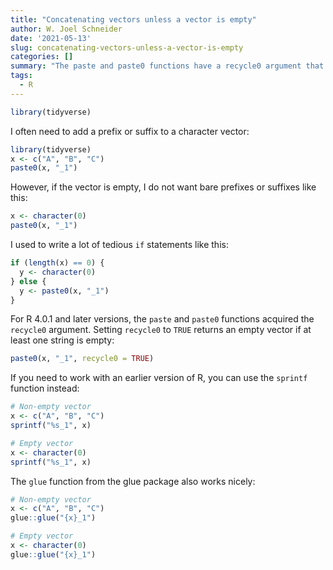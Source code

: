 ```yaml
---
title: "Concatenating vectors unless a vector is empty"
author: W. Joel Schneider
date: '2021-05-13'
slug: concatenating-vectors-unless-a-vector-is-empty
categories: []
summary: "The paste and paste0 functions have a recycle0 argument that returns an empty vector when any part of the string is empty."
tags:
  - R
---
```


```r
library(tidyverse)
```

I often need to add a prefix or suffix to a character vector:

```r
library(tidyverse)
x <- c("A", "B", "C")
paste0(x, "_1")
```

However, if the vector is empty, I do not want bare prefixes or suffixes like this:

```r
x <- character(0)
paste0(x, "_1")
```

I used to write a lot of tedious `if` statements like this:

```r
if (length(x) == 0) {
  y <- character(0)
} else {
  y <- paste0(x, "_1")
}
```

For R 4.0.1 and later versions, the `paste` and `paste0` functions acquired the `recycle0` argument. Setting `recycle0` to `TRUE` returns an empty vector if at least one string is empty:

```r
paste0(x, "_1", recycle0 = TRUE)
```

If you need to work with an earlier version of R, you can use the `sprintf` function instead:

```r
# Non-empty vector
x <- c("A", "B", "C")
sprintf("%s_1", x)

# Empty vector
x <- character(0)
sprintf("%s_1", x)
```

The `glue` function from the glue package also works nicely:

```r
# Non-empty vector
x <- c("A", "B", "C")
glue::glue("{x}_1")

# Empty vector
x <- character(0)
glue::glue("{x}_1")
```

